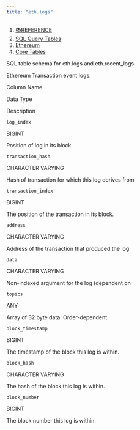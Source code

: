 ```yaml
---
title: "eth.logs"
---
```


1. [📚REFERENCE](/reference)
2. [SQL Query Tables](/reference/sql-query-tables)
3. [Ethereum](/reference/sql-query-tables/ethereum)
4. [Core Tables](/reference/sql-query-tables/ethereum/core-tables)

SQL table schema for eth.logs and eth.recent\_logs

Ethereum Transaction event logs.

Column Name

Data Type

Description

`log_index`

BIGINT

Position of log in its block.

`transaction_hash`

CHARACTER VARYING

Hash of transaction for which this log derives from

`transaction_index`

BIGINT

The position of the transaction in its block.

`address`

CHARACTER VARYING

Address of the transaction that produced the log

`data`

CHARACTER VARYING

Non-indexed argument for the log (dependent on

`topics`

ANY

Array of 32 byte data. Order-dependent.

`block_timestamp`

BIGINT

The timestamp of the block this log is within.

`block_hash`

CHARACTER VARYING

The hash of the block this log is within.

`block_number`

BIGINT

The block number this log is within.
